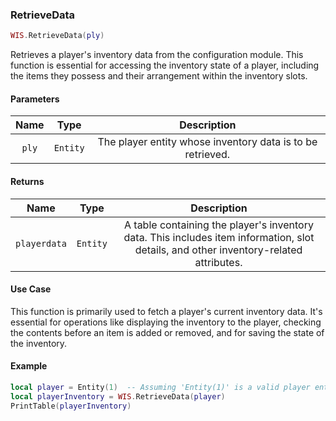 ### RetrieveData

```lua
WIS.RetrieveData(ply)
```

Retrieves a player's inventory data from the configuration module. This function is essential for accessing the inventory state of a player, including the items they possess and their arrangement within the inventory slots.

#### Parameters
| Name           | Type          | Description                                                |
| :------------:  | :---------:   | :----------:                                                |
| `ply`          | `Entity`      | The player entity whose inventory data is to be retrieved. |

#### Returns
| Name            | Type          | Description                                                |
| :------------:  | :---------:   | :----------:                                                |
| `playerdata`   | `Entity`      | A table containing the player's inventory data. This includes item information, slot details, and other inventory-related attributes. |

#### Use Case
This function is primarily used to fetch a player's current inventory data. It's essential for operations like displaying the inventory to the player, checking the contents before an item is added or removed, and for saving the state of the inventory.

#### Example
```lua
local player = Entity(1)  -- Assuming 'Entity(1)' is a valid player entity
local playerInventory = WIS.RetrieveData(player)
PrintTable(playerInventory)
